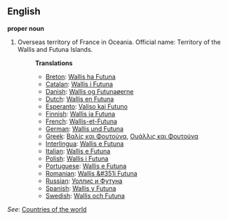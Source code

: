 ==English==

'''proper noun'''

# Overseas territory of France in Oceania. Official name: Territory of the Wallis and Futuna Islands.
#:'''Translations'''
#:*[[Breton]]: [[Wallis ha Futuna]]
#:*[[Catalan]]: [[Wallis i Futuna]]
#:*[[Danish]]: [[Wallis og Futunaøerne]]
#:*[[Dutch]]: [[Wallis en Futuna]]
#:*[[Esperanto]]: [[Valiso kaj Futuno]]
#:*[[Finnish]]: [[Wallis ja Futuna]]
#:*[[French]]: [[Wallis-et-Futuna]]
#:*[[German]]: [[Wallis und Futuna]]
#:*[[Greek]]: [[Βαλίς και Φουτούνα]], [[Ουάλλις και Φουτούνα]]
#:*[[Interlingua]]: [[Wallis e Futuna]]
#:*[[Italian]]: [[Wallis e Futuna]]
#:*[[Polish]]: [[Wallis i Futuna]]
#:*[[Portuguese]]: [[Wallis e Futuna]]
#:*[[Romanian]]: [[Wallis &#351i Futuna]]
#:*[[Russian]]: [[Уоллис и Футуна]]
#:*[[Spanish]]: [[Wallis y Futuna]]
#:*[[Swedish]]: [[Wallis och Futuna]]

''See'': [[Countries of the world]]